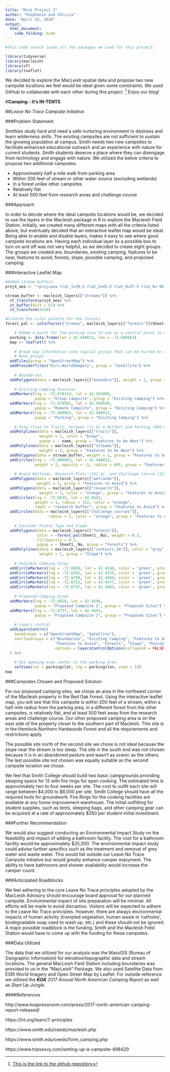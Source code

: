 ```yaml
---
title: "Mini_Project_3"
author: "Stephanie and Felicia"
date: "April 15, 2018"
output: 
  html_document:
    code_folding: hide
---
```


```r
#This code chunck loads all the packages we used for this project:

library(tidyverse)
library(macleish)
library(sf)
library(leaflet)
```

We decided to explore the MacLeish spatial data and propose two new campsite locations we feel would be ideal given some constraints.  We used GitHub to collaborate with each other during this project. [^1] Enjoy our blog!


#**Camping - It's IN-TENTS**

##*Leave No Trace Campsite Initiative*


###Problem Statement

Smithies study hard and need a safe nurturing environment to destress and learn wilderness skills. The existing campsites are not sufficient to sustain the growing population at campus. Smith needs two new campsites to facilitate enhanced educational outreach and an experience with nature for current students. Smith students deserve a place where they can disengage from technology and engage with nature. We utilized the below criteria to propose two additional campsites.

- Approximately half a mile walk from parking area
- Within 200 feet of stream or other water source (excluding wetlands)
- In a forest unlike other campsites
- Relatively flat
- At least 500 feet from research areas and challenge course

###Approach

In order to decide where the ideal campsite locations would be, we decided to use the layers in the Macleish package in R to explore the Macleish Field Station.  Initially, we created many different maps with all the criteria listed above, but eventually decided that an interactive leaflet map would be ideal.  Being able to enable and disable layers, makes it easy to see where good campsite locations are. Having each individual layer as a possible box to turn on and off was not very helpful, so we decided to create eight groups. The groups we created are, boundaries, existing camping, features to be near, features to avoid, forests, slope, possible camping, and proposed camping.  


###Interactive Leaflet Map

```r

#Added stream buffers
proj4_aea <- "+proj=aea +lat_1=29.5 +lat_2=45.5 +lat_0=37.5 +lon_0=-96 +x_0=0 +y_0=0 +ellps=GRS80 +datum=NAD83 +units=m +no_defs"

stream_buffer <- macleish_layers[["streams"]] %>%
  st_transform(proj4_aea) %>%
  st_buffer(dist = 61) %>%
  st_transform(4326)

#Created the color palette for the forests
forest_pal <- colorFactor("Greens", macleish_layers[["forests"]]$Sheet1__Na)
```

```r
    # Added a point for the parking area to use as a central point in our map
  parking <- data.frame(lat = 42.448013, lon = -72.680663)
  map <- leaflet() %>%
    
    # Break map information into logical groups that can be turned on and off
    # Base groups
  addTiles(group = "OpenStreetMap") %>%
  addProviderTiles("Esri.WorldImagery", group = "Satellite") %>%
  
    # Boundaries
  addPolygons(data = macleish_layers[["boundary"]], weight = 1, group = "Boundaries") %>%
  
    # Existing Camping Features
  addMarkers(lng = -72.678154, lat = 42.455000, 
             popup = "Group Campsite", group = "Existing Camping") %>%
  addMarkers(lng = -72.679581, lat = 42.458549, 
             popup = "Remote Campsite", group = "Existing Camping") %>%
  addMarkers(lng = -72.680663, lat = 42.448013, 
             popup = "Parking", group = "Existing Camping") %>%
  
    # Stay Close to Trails, Streams (in 61 m buffer) and Parking (805 m)
  addPolylines(data = macleish_layers[["trails"]], 
               weight = 1, color = "brown",
               popup = ~ name, group = "Features to be Near") %>%
  addPolylines(data = macleish_layers[["streams"]], 
               weight = 2, group = "Features to be Near") %>%
  addPolygons(data = stream_buffer, weight = 1, group = "Features to be Near") %>%
  addCircles(lng = -72.680663, lat = 42.448013, 
             weight = 2, opacity = .5, radius = 805, group = "Features to be Near") %>%
  
    # Avoid Wetlands, Research Plots (152 m), and Challenge Course (152 m)
  addPolygons(data = macleish_layers[["wetlands"]], 
              weight = 1, group = "Features to Avoid") %>%
  addPolygons(data = macleish_layers[["research"]], 
               weight = 1, color = "orange", group = "Features to Avoid") %>%
  addCircles(lng = -72.6835, lat = 42.4542, 
             weight = 1, radius = 152, color = "orange", 
             label = "research buffer", group = "Features to Avoid") %>%
  addCircles(data = macleish_layers[["challenge_courses"]], 
                   radius = 1, color = "orange", group = "Features to Avoid") %>%
  
    # Consider Forest Type and Slope
  addPolygons(data = macleish_layers[["forests"]], 
              color = ~forest_pal(Sheet1__Na), weight = 0.1, 
              fillOpacity = 0.2,
              popup = ~ Sheet1__Na, group = "Forests") %>%
  addPolylines(data = macleish_layers[["contours_3m"]], color = "gray", 
               weight = 1, group = "Slope") %>%
    
    # Possible Camping Sites
  addCircleMarkers(lng = -72.6858, lat = 42.4546, color = 'green', group = "Possible Camping") %>%
  addCircleMarkers(lng = -72.6762, lat = 42.4535, color = 'green', group = "Possible Camping") %>%
  addCircleMarkers(lng = -72.6790, lat = 42.4444, color = 'green', group = "Possible Camping") %>%
  addCircleMarkers(lng = -72.6752, lat = 42.4477, color = 'green', group = "Possible Camping") %>%
  addCircleMarkers(lng = -72.6737, lat = 42.4493, color = 'green', group = "Possible Camping") %>%
  
    # Proposed Camping Sites
  addMarkers(lng = -72.6858, lat = 42.4546, 
             popup = "Proposed Campsite 1", group = "Proposed Sites") %>%
  addMarkers(lng = -72.6737, lat = 42.4493, 
             popup = "Proposed Campsite 2", group = "Proposed Sites") %>%
  
    # Layers control
  addLayersControl(
    baseGroups = c("OpenStreetMap", "Satellite"),
    overlayGroups = c("Boundaries", "Existing Camping", "Features to be Near", 
                      "Features to Avoid", "Forests", "Slope", "Possible Camping", "Proposed Sites"),
                      options = layersControlOptions(collapsed = FALSE)
  ) %>%
  
    # Set opening view center on the parking area
    setView(lat = parking$lat, lng = parking$lon, zoom = 14)
map
```



###Campsites Chosen and Proposed Solution

For our proposed camping sites, we chose an area in the northwest corner of the Macleish property in the Red Oak Forest. Using the interactive leaflet map, you will see that this campsite is within 200 feet of a stream, within a half mile radius from the parking area, in a different forest from the other campsites, is relatively flat, and at least 500 feet away from the research areas and challenge course.  Our other proposed camping area is on the east side of the property closer to the southern part of Macleish. This site is in the Hemlock-Northern Hardwoods Forest and all the requirements and restrictions apply.

The possible site north of the second site we chose is not ideal because the slope near the stream is too steep. The site in the south end was not chosen because it is in an abandoned pasture and wasn't as scenic as the others. The last possible site not chosen was equally suitable as the second campsite location we chose.

We feel that Smith College should build two basic campgrounds providing sleeping space for 12 with fire rings for open cooking. The estimated time is approximately two to four weeks per site. The cost to outfit each site will range between $4,000 to $6,000 per site. Smith College should have all the required tools for groundwork. Fire Rings for the cooking facilities are available at any home improvement warehouse. The initial outfitting for student supplies, such as tents, sleeping bags, and other camping gear can be acquired at a rate of approximately $350 per student initial investment. 


###Further Recommendation

We would also suggest conducting an Environmental Impact Study on the feasibility and impact of adding a bathroom facility. The cost for a bathroom facility would be approximately $25,000. The environmental impact study could advise further specifics such as the treatment and removal of grey water and waste water. This would fall outside our Leave No Trace Campsite initiative but would greatly enhance camper enjoyment. The ability to have bathrooms and shower availability would increase the camper count.


###Anticipated Roadblocks

We feel adhering to the core Leave No Trace principles adopted by the MacLeish Advisory should encourage board approval for our planned campsite. Environmental impact of site preparation will be minimal.  All efforts will be made to avoid disruption. Visitors will be expected to adhere to the Leave No Trace principles. However, there are always environmental impacts of human activity (trampled vegetation, human waste in ‘catholes’, biodegradable soap used to wash up, etc.) and these should not be ignored. A major possible roadblock is the funding.  Smith and the Macleish Field Station would have to come up with the funding for these campsites.

###Data Utilized

The data that we utilized for our analysis was the MassGIS (Bureau of Geographic Information) for elevation/topographic data and stream locations. The general MacLeish Field Station including boundaries was provided to us in the "MacLeish" Package. We also used Satellite Data from ESRI World Imagery and Open Street Map by Leaflet. For outside reference we utilized the ***KOA** 2017 Annual North American Camping Report* as well as *Start Up Jungle*.


####References

http://www.koapressroom.com/press/2017-north-american-camping-report-released/

https://lnt.org/learn/7-principles

https://www.smith.edu/ceeds/macleish.php

https://www.smith.edu/ceeds/form_camping.php

https://www.tripsavvy.com/setting-up-a-campsite-498429



[^1]: [This is the link to the github repository](https://github.com/sfoukaris/Mini_Project_3.git)